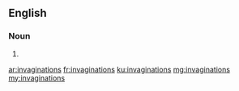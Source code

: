 ==English==

===Noun===
{{head|en|noun plural form}}

# {{plural of|invagination|lang=en}}

[[ar:invaginations]]
[[fr:invaginations]]
[[ku:invaginations]]
[[mg:invaginations]]
[[my:invaginations]]